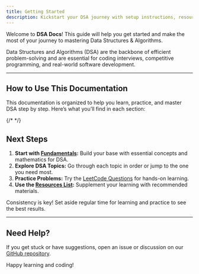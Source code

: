 ```yaml
---
title: Getting Started
description: Kickstart your DSA journey with setup instructions, resources, and practice tips.
---
```


Welcome to **DSA Docs**! This guide will help you get started and make the most of your journey to mastering Data Structures & Algorithms.

<Callout type="info" title="Why Learn DSA?">
  Data Structures and Algorithms (DSA) are the backbone of efficient
  problem-solving and are essential for coding interviews, competitive
  programming, and real-world software development.
</Callout>

---

## How to Use This Documentation

This documentation is organized to help you learn, practice, and master DSA step by step. Here’s what you’ll find in each section:

{/* <Outlet path="/data-structures" /> */}

## Next Steps

1. **Start with [Fundamentals](/docs/fundamentals):** Build your base with essential concepts and mathematics for DSA.
2. **Explore DSA Topics:** Go through each topic in order or jump to the one you need most.
3. **Practice Problems:** Try the [LeetCode Questions](/docs/questions) for hands-on learning.
4. **Use the [Resources List](/docs/resources):** Supplement your learning with recommended materials.

<Callout type="warning" title="Tip">
  Consistency is key! Set aside regular time for learning and practice to see
  the best results.
</Callout>

---

## Need Help?

If you get stuck or have suggestions, open an issue or discussion on our [GitHub repository](https://github.com/PraveenShinde3/dsa-doc).

Happy learning and coding!
